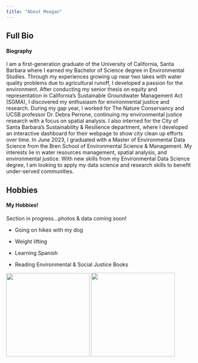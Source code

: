 ```yaml
---
title: "About Meagan"
---
```


::: panel-tabset
## Full Bio

<h4>Biography</h4>

I am a first-generation graduate of the University of California, Santa Barbara where I earned my Bachelor of Science degree in Environmental Studies. Through my experiences growing up near two lakes with water quality problems due to agricultural runoff, I developed a passion for the environment. After conducting my senior thesis on equity and representation in California's Sustainable Groundwater Management Act (SGMA), I discovered my enthusiasm for environmental justice and research. During my gap year, I worked for The Nature Conservancy and UCSB professor Dr. Debra Perrone, continuing my environmental justice research with a focus on spatial analysis. I also interned for the City of Santa Barbara's Sustainability & Resilience department, where I developed an interactive dashboard for their webpage to show city clean up efforts over time. In June 2023, I graduated with a Master of Environmental Data Science from the Bren School of Environmental Science & Management. My interests lie in water resources management, spatial analysis, and environmental justice. With new skills from my Environmental Data Science degree, I am looking to apply my data science and research skills to benefit under-served communities.


## Hobbies

<h4>My Hobbies!</h4>

Section in progress...photos & data coming soon!

-   Going on hikes with my dog

-   Weight lifting

-   Learning Spanish

-   Reading Environmental & Social Justice Books


![](images/zuko_rainbow.jpg){width="225"}
![](images/slack.jpg){width="226"}

:::
